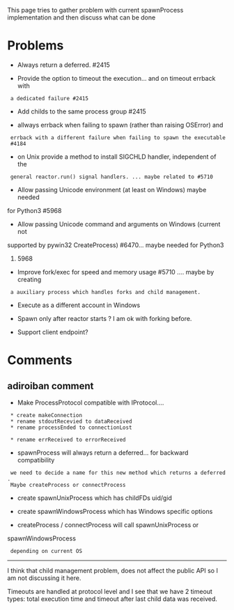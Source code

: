 
This page tries to gather problem with current spawnProcess implementation and then discuss what can be done

= Problems =

* Always return a deferred. #2415

* Provide the option to timeout the execution... and on timeout errback with
  a dedicated failure #2415

* Add childs to the same process group #2415

* allways errback when failing to spawn (rather than raising OSError) and
  errback with a different failure when failing to spawn the executable #4184

* on Unix provide a method to install SIGCHLD handler, independent of the
  general reactor.run() signal handlers. ... maybe related to #5710

* Allow passing Unicode environment (at least on Windows) maybe needed
for Python3 #5968

* Allow passing Unicode command and arguments on Windows (current not
supported by pywin32 CreateProcess) #6470... maybe needed for Python3
#5968

* Improve fork/exec for speed and memory usage #5710 .... maybe by creating
  a auxiliary process which handles forks and child management.

* Execute as a different account in Windows

* Spawn only after reactor starts ? I am ok with forking before.

* Support client endpoint?


= Comments =

== adiroiban comment ==


* Make ProcessProtocol compatible with IProtocol....

  * create makeConnection
  * rename stdoutRecevied to dataReceived
  * rename processEnded to connectionLost

  * rename errReceived to errorReceived

* spawnProcess will always return a deferred... for backward compatibility
  we need to decide a name for this new method which returns a deferred.
  Maybe createProcess or connectProcess

* create spawnUnixProcess which has childFDs uid/gid

* create spawnWindowsProcess which has Windows specific options

* createProcess / connectProcess will call spawnUnixProcess or
spawnWindowsProcess
  depending on current OS

------

I think that child management problem, does not affect the public API so I am
not discussing it here.

Timeouts are handled at protocol level and I see that we have 2 timeout types:
total execution time and  timeout after last child data was received.

